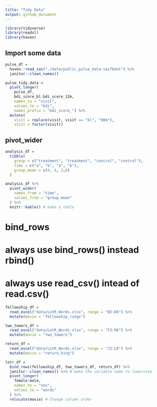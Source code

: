 ```yaml
---
title: "Tidy Data"
output: github_document
---
```


```r
library(tidyverse)
library(readxl)
library(haven)
```


## Import some data

```r
pulse_df = 
  haven::read_sas("./data/public_pulse_data.sas7bdat") %>%
  janitor::clean_names()
```

```r
pulse_tidy_data = 
  pivot_longer(
    pulse_df, 
    bdi_score_bl:bdi_score_12m,
    names_to = "visit", 
    values_to = "bdi",
    names_prefix = "bdi_score_") %>% 
  mutate(
    visit = replace(visit, visit == "bl", "00m"),
    visit = factor(visit))
```


## pivot_wider

```r
analysis_df =
  tibble(
    group = c("treatment", "treatment", "control", "control"),
    time = c("a", "b", "a", "b"),
    group_mean = c(4, 8, 3,6)
  )

analysis_df %>% 
  pivot_wider(
    names_from = "time",
    values_from = "group_mean"
  ) %>%
  knitr::kable() # make a table
```


# bind_rows
# always use bind_rows() instead rbind()
# always use read_csv() intead of read.csv()

```r
fellowship_df = 
  read_excel("data/LotR_Words.xlsx", range = "B3:D6") %>% 
  mutate(movie = "fellowship_rings")

two_towers_df = 
  read_excel("data/LotR_Words.xlsx", range = "F3:H6") %>% 
  mutate(movie = "two_towers")

return_df = 
  read_excel("data/LotR_Words.xlsx", range = "J3:L6") %>% 
  mutate(movie = "return_king")

lotr_df = 
  bind_rows(fellowship_df, two_towers_df, return_df) %>% 
  janitor::clean_names() %>% # make the variable name to lowercase
  pivot_longer(
    female:male,
    names_to = "sex",
    values_to = "words"
  ) %>% 
  relocate(movie) # Change column order
```

